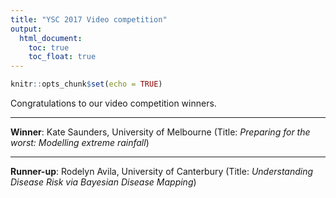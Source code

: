 ```yaml
---
title: "YSC 2017 Video competition"
output:
  html_document:
    toc: true
    toc_float: true
---
```


```r
knitr::opts_chunk$set(echo = TRUE)
```

Congratulations to our video competition winners.

***

**Winner**: Kate Saunders, University of Melbourne (Title: *Preparing for the worst: Modelling extreme rainfall*)

*** 

**Runner-up**: Rodelyn Avila, University of Canterbury (Title: *Understanding Disease Risk via Bayesian Disease Mapping*)




<!-- You would like to tell us about your research; however, cannot participate in person at Gold Coast? Worry not! Just send us a video! -->

<!-- The Young Statisticians Conference 2017 presents YSC 2017 Video Competition for those who are unable to attend the conference. We would love to hear about your research. In addition, you might win some exciting prizes! -->

<!-- *** -->

<!-- # Key dates: -->

<!-- - Submission deadline: 22 September 2017 -->
<!-- - Result Announcement: 27 September 2017 -->

<!-- # Fee  -->

<!-- *None!*  -->

<!-- # Rules and regulations: -->

<!-- - You must be a student or an early career researcher (within 5 years of graduation) of statistics or a related field -->
<!-- - One participant can submit only one video -->
<!-- - Video length is limited to 1-3 minutes. Any video over 3 minutes will be automatically disqualified -->
<!-- - Video must not have any slides, props or additional media (music, subtitles etc.) -->
<!-- - The language of the video must be English; no songs or poems are allowed -->

<!-- # Video submission process  -->

<!-- - Record and upload the video in Youtube with the privacy setting as ‘Unlisted’ -->
<!-- - Put your name in the ‘Title’ section and “YSC 2017 Video Competition” in the ‘Description’ section of the video -->
<!-- - Register for the competition and put your details (using the form below) -->
<!-- - Copy your video URL from [Youtube](https://www.youtube.com/) and paste it in the designated space in the registration form -->

<!-- # Award -->

<!-- Will be announced soon. -->

<!-- # Registration -->

<!-- Can't access the registration form on this page? [Try here](https://docs.google.com/forms/d/e/1FAIpQLSd5LJRVZ2aAmjOnh_r1E2LXg-D_WyU3lMwGQwcZflfr1H1X8w/viewform) -->

<!-- <div> -->

<!-- <iframe src="https://docs.google.com/forms/d/e/1FAIpQLSd5LJRVZ2aAmjOnh_r1E2LXg-D_WyU3lMwGQwcZflfr1H1X8w/viewform?embedded=true" width="760" height="1000" frameborder="0" marginheight="0" marginwidth="0">Loading...</iframe> -->

<!-- <\div> -->
